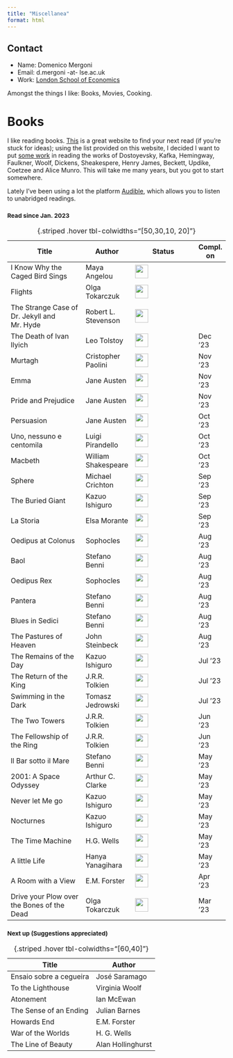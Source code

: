 ```yaml
---
title: "Miscellanea"
format: html
---
```


::: column-margin
::: callout-note
## Contact

-   Name: Domenico Mergoni
-   Email: d.mergoni -at- lse.ac.uk
-   Work: [London School of Economics](https://www.lse.ac.uk/mathematics)
:::
:::

Amongst the things I like: Books, Movies, Cooking.

<h1>Books</h1>

I like reading books. [This](https://thegreatestbooks.org) is a great website to find your next read (if you're stuck for ideas); using the list provided on this website, I decided I want to put [some work](../Learning/Python/Useful/Greatest_authors.qmd) in reading the works of Dostoyevsky, Kafka, Hemingway, Faulkner, Woolf, Dickens, Sheakespere, Henry James, Beckett, Updike, Coetzee and Alice Munro. This will take me many years, but you got to start somewhere.

<!--<progress id="file" max="100" value="100"></progress>-->

Lately I've been using a lot the platform [Audible](https://www.audible.co.uk), which allows you to listen to unabridged readings.

<h3><small> Read since Jan. 2023 </small></h3>

| Title                                      | Author              | Status                                | Compl. on |
|--------------------------------------------|---------------------|---------------------------------------|-----------|
| I Know Why the Caged Bird Sings            | Maya Angelou        | ![](../images/50.png){width="0.8cm"}  |           |
| Flights                                    | Olga Tokarczuk      | ![](../images/50.png){width="0.8cm"}  |           |
| The Strange Case of Dr. Jekyll and Mr. Hyde| Robert L. Stevenson | ![](../images/50.png){width="0.8cm"}  |           |
| The Death of Ivan Ilyich                   | Leo Tolstoy         | ![](../images/100.png){width="0.8cm"} | Dec '23   |
| Murtagh                                    | Cristopher Paolini  | ![](../images/100.png){width="0.8cm"} | Nov '23   |
| Emma                                       | Jane Austen         | ![](../images/100.png){width="0.8cm"} | Nov '23   |
| Pride and Prejudice                        | Jane Austen         | ![](../images/100.png){width="0.8cm"} | Nov '23   |
| Persuasion                                 | Jane Austen         | ![](../images/100.png){width="0.8cm"} | Oct '23   |
| Uno, nessuno e centomila                   | Luigi Pirandello    | ![](../images/100.png){width="0.8cm"} | Oct '23   |
| Macbeth                                    | William Shakespeare | ![](../images/100.png){width="0.8cm"} | Oct '23   |
| Sphere                                     | Michael Crichton    | ![](../images/100.png){width="0.8cm"} | Sep '23   |
| The Buried Giant                           | Kazuo Ishiguro      | ![](../images/100.png){width="0.8cm"} | Sep '23   |
| La Storia                                  | Elsa Morante        | ![](../images/100.png){width="0.8cm"} | Sep '23   |
| Oedipus at Colonus                         | Sophocles           | ![](../images/100.png){width="0.8cm"} | Aug '23   |
| Baol                                       | Stefano Benni       | ![](../images/100.png){width="0.8cm"} | Aug '23   |
| Oedipus Rex                                | Sophocles           | ![](../images/100.png){width="0.8cm"} | Aug '23   |
| Pantera                                    | Stefano Benni       | ![](../images/100.png){width="0.8cm"} | Aug '23   |
| Blues in Sedici                            | Stefano Benni       | ![](../images/100.png){width="0.8cm"} | Aug '23   |
| The Pastures of Heaven                     | John Steinbeck      | ![](../images/100.png){width="0.8cm"} | Aug '23   |
| The Remains of the Day                     | Kazuo Ishiguro      | ![](../images/100.png){width="0.8cm"} | Jul '23   |
| The Return of the King                     | J.R.R. Tolkien      | ![](../images/100.png){width="0.8cm"} | Jul '23   |
| Swimming in the Dark                       | Tomasz Jedrowski    | ![](../images/100.png){width="0.8cm"} | Jul '23   |
| The Two Towers                             | J.R.R. Tolkien      | ![](../images/100.png){width="0.8cm"} | Jun '23   |
| The Fellowship of the Ring                 | J.R.R. Tolkien      | ![](../images/100.png){width="0.8cm"} | Jun '23   |
| Il Bar sotto il Mare                       | Stefano Benni       | ![](../images/100.png){width="0.8cm"} | May '23   |
| 2001: A Space Odyssey                      | Arthur C. Clarke    | ![](../images/100.png){width="0.8cm"} | May '23   |
| Never let Me go                            | Kazuo Ishiguro      | ![](../images/100.png){width="0.8cm"} | May '23   |
| Nocturnes                                  | Kazuo Ishiguro      | ![](../images/100.png){width="0.8cm"} | May '23   |
| The Time Machine                           | H.G. Wells          | ![](../images/100.png){width="0.8cm"} | May '23   |
| A little Life                              | Hanya Yanagihara    | ![](../images/100.png){width="0.8cm"} | May '23   |
| A Room with a View                         | E.M. Forster        | ![](../images/100.png){width="0.8cm"} | Apr '23   |
| Drive your Plow over the Bones of the Dead | Olga Tokarczuk      | ![](../images/100.png){width="0.8cm"} | Mar '23   |

: {.striped .hover tbl-colwidths="\[50,30,10, 20\]"}

<h3><small>Next up (Suggestions appreciated) </small></h3>

| Title                   | Author            |
|-------------------------|-------------------|
| Ensaio sobre a cegueira | José Saramago     |
| To the Lighthouse       | Virginia Woolf    |
| Atonement               | Ian McEwan        |
| The Sense of an Ending  | Julian Barnes     |
| Howards End             | E.M. Forster      |
| War of the Worlds       | H. G. Wells       |
| The Line of Beauty      | Alan Hollinghurst |
: {.striped .hover tbl-colwidths="\[60,40\]"}
